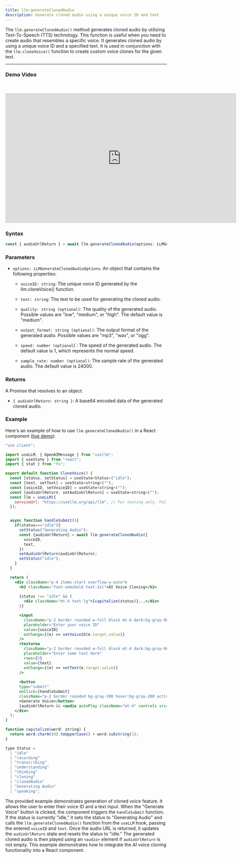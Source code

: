 ```yaml
---
title: llm.generateClonedAudio
description: Generate cloned audio using a unique voice ID and text
---
```


The `llm.generateClonedAudio()` method generates cloned audio by utilizing Text-To-Speech (TTS) technology. This function is useful when you need to create audio that resembles a specific voice. It generates cloned audio by using a unique voice ID and a specified text. It is used in conjunction with the `llm.cloneVoice()` function to create custom voice clones for the given text.

---

### Demo Video

&nbsp;

<iframe width="720" height="405" src="https://www.youtube.com/embed/dpMT3Kszmio" title="YouTube video player" frameborder="0" allow="accelerometer; autoplay; clipboard-write; encrypted-media; gyroscope; picture-in-picture; web-share" allowfullscreen></iframe>

### Syntax

```typescript
const { audioUrlReturn } = await llm.generateClonedAudio(options: LLMGenerateClonedAudioOptions);
```

### Parameters

- `options: LLMGenerateClonedAudioOptions`: An object that contains the following properties:

  - `voiceID: string`: The unique voice ID generated by the llm.cloneVoice() function.

  - `text: string`: The text to be used for generating the cloned audio.

  - `quality: string (optional)`: The quality of the generated audio. Possible values are "low", "medium", or "high". The default value is "medium".

  - `output_format: string (optional)`: The output format of the generated audio. Possible values are "mp3", "wav", or "ogg".

  - `speed: number (optional`)`: The speed of the generated audio. The default value is 1, which represents the normal speed.

  - `sample_rate: number (optional)`: The sample rate of the generated audio. The default value is 24000.


### Returns

A Promise that resolves to an object:

- `{ audioUrlReturn: string }`: A base64 encoded data of the generated cloned audio.

### Example

Here's an example of how to use `llm.generateClonedAudio()` in a React component ([live demo](https://usellm.org/demo/clone-voice)):

```jsx
"use client";

import useLLM, { OpenAIMessage } from "usellm";
import { useState } from "react";
import { stat } from "fs";

export default function CloneVoice() {
  const [status, setStatus] = useState<Status>("idle");
  const [text, setText] = useState<string>("");
  const [voiceID, setVoiceID] = useState<string>("");
  const [audioUrlReturn, setAudioUrlReturn] = useState<string>("");
  const llm = useLLM({
    serviceUrl: "https://usellm.org/api/llm", // For testing only. Follow this guide to create your own service URL: https://usellm.org/docs/api-reference/create-llm-service
  });


  async function handleSubmit(){
    if(status==="idle"){
      setStatus("Generating Audio");
      const {audioUrlReturn} = await llm.generateClonedAudio({
        voiceID,
        text,
      })
      setAudioUrlReturn(audioUrlReturn);
      setStatus("idle");
    }
  }

  return (
    <div className="p-4 items-start overflow-y-auto">
      <h2 className="font-semibold text-2xl">AI Voice Cloning</h2>
    
      {status !== "idle" && (
        <div className="mt-4 text-lg">{capitalize(status)}...</div>
      )}

      <input
        className="p-2 border rounded w-full block mt-4 dark:bg-gray-900 dark:text-white"
        placeholder="Enter your voice ID"
        value={voiceID}
        onChange={(e) => setVoiceID(e.target.value)}
      />
      <textarea
        className="p-2 border rounded w-full block mt-4 dark:bg-gray-900 dark:text-white"
        placeholder="Enter some text here"
        rows={5}
        value={text}
        onChange={(e) => setText(e.target.value)}
      />
      
      <button 
      type="submit" 
      onClick={handleSubmit}
      className="p-2 border rounded bg-gray-100 hover:bg-gray-200 active:bg-gray-300 dark:bg-white dark:text-black font-medium mt-4 "
      >Generate Voice</button>
      {audioUrlReturn && <audio autoPlay className="mt-4" controls src={audioUrlReturn} />}
    </div>
  );
}

function capitalize(word: string) {
  return word.charAt(0).toUpperCase() + word.substring(1);
}

type Status =
  | "idle"
  | "recording"
  | "transcribing"
  | "understanding"
  | "thinking"
  | "cloning"
  | "clonedAudio"
  | "Generating Audio"
  | "speaking";
```

The provided example demonstrates generation of cloned voice feature. It allows the user to enter their voice ID and a text input. When the "Generate Voice" button is clicked, the component triggers the `handleSubmit` function. If the status is currently "idle," it sets the status to "Generating Audio" and calls the `llm.generateClonedAudio()` function from the `useLLM` hook, passing the entered `voiceID` and `text`. Once the audio URL is returned, it updates the `audioUrlReturn` state and resets the status to "idle." The generated cloned audio is then played using an `<audio>` element if `audioUrlReturn` is not empty. This example demonstrates how to integrate the AI voice cloning functionality into a React component.


